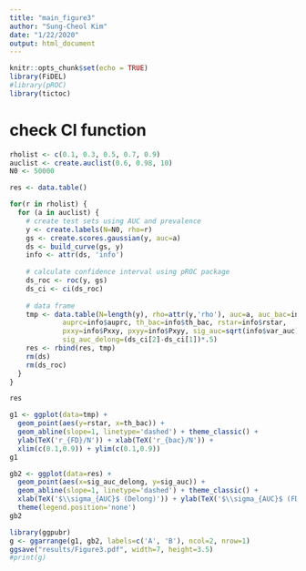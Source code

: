```yaml
---
title: "main_figure3"
author: "Sung-Cheol Kim"
date: "1/22/2020"
output: html_document
---
```


```r
knitr::opts_chunk$set(echo = TRUE)
library(FiDEL)
#library(pROC)
library(tictoc)
```

# check CI function

```r
rholist <- c(0.1, 0.3, 0.5, 0.7, 0.9)
auclist <- create.auclist(0.6, 0.98, 10)
N0 <- 50000

res <- data.table()

for(r in rholist) {
  for (a in auclist) {
    # create test sets using AUC and prevalence
    y <- create.labels(N=N0, rho=r)
    gs <- create.scores.gaussian(y, auc=a)
    ds <- build_curve(gs, y)
    info <- attr(ds, 'info')
    
    # calculate confidence interval using pROC package
    ds_roc <- roc(y, gs)
    ds_ci <- ci(ds_roc)
    
    # data frame
    tmp <- data.table(N=length(y), rho=attr(y,'rho'), auc=a, auc_bac=info$auc_bac,
             auprc=info$auprc, th_bac=info$th_bac, rstar=info$rstar, 
             pxxy=info$Pxxy, pxyy=info$Pxyy, sig_auc=sqrt(info$var_auc), 
             sig_auc_delong=(ds_ci[2]-ds_ci[1])*.5)
    res <- rbind(res, tmp)
    rm(ds)
    rm(ds_roc)
  }
}

res
```

```r
g1 <- ggplot(data=tmp) +
  geom_point(aes(y=rstar, x=th_bac)) + 
  geom_abline(slope=1, linetype='dashed') + theme_classic() +
  ylab(TeX('r_{FD}/N')) + xlab(TeX('r_{bac}/N')) +
  xlim(c(0.1,0.9)) + ylim(c(0.1,0.9))
g1
```

```r
gb2 <- ggplot(data=res) + 
  geom_point(aes(x=sig_auc_delong, y=sig_auc)) + 
  geom_abline(slope=1, linetype='dashed') + theme_classic() + 
  xlab(TeX('$\\sigma_{AUC}$ (Delong)')) + ylab(TeX('$\\sigma_{AUC}$ (FD)')) + 
  theme(legend.position='none')
gb2
```

```r
library(ggpubr)
g <- ggarrange(g1, gb2, labels=c('A', 'B'), ncol=2, nrow=1)
ggsave("results/Figure3.pdf", width=7, height=3.5)
#print(g)
```
